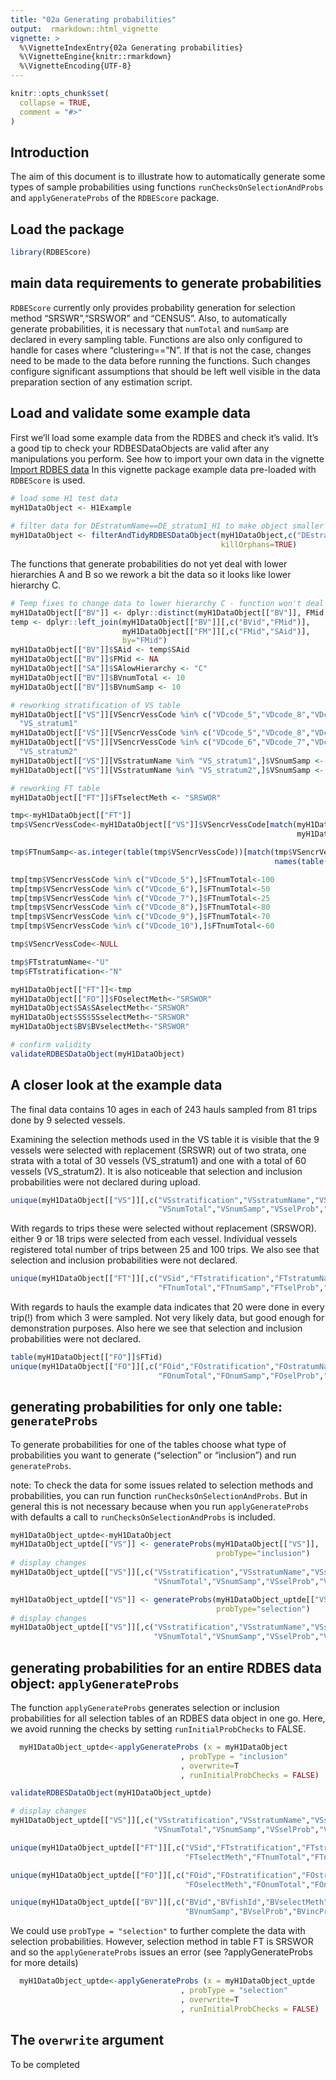 ```yaml
---
title: "02a Generating probabilities"
output:  rmarkdown::html_vignette
vignette: >
  %\VignetteIndexEntry{02a Generating probabilities}
  %\VignetteEngine{knitr::rmarkdown}
  %\VignetteEncoding{UTF-8}
---
```


```r
knitr::opts_chunk$set(
  collapse = TRUE,
  comment = "#>"
)
```

## Introduction 

The aim of this document is to illustrate how to automatically generate some types of sample probabilities using functions `runChecksOnSelectionAndProbs` and `applyGenerateProbs` of the `RDBEScore` package.

## Load the package

```r
library(RDBEScore)
```

## main data requirements to generate probabilities

`RDBEScore` currently only provides probability generation for selection method "SRSWR","SRSWOR" and "CENSUS". Also, to automatically generate probabilities, it is necessary that `numTotal` and `numSamp` are declared in every sampling table. Functions are also only configured to handle for cases where "clustering=="N". If that is not the case, changes need to be made to the data before running the functions. Such changes configure significant assumptions that should be left well visible in the data preparation section of any estimation script.

## Load and validate some example data

First we'll load some example data from the RDBES and check it's valid.  It's a good tip to check your RDBESDataObjects are valid after any manipulations you perform. See how to import your own data in the vignette [Import RDBES data](raw-data-import.html) In this vignette package example data pre-loaded with `RDBEScore` is used.

```r

# load some H1 test data
myH1DataObject <- H1Example
     
# filter data for DEstratumName==DE_stratum1_H1 to make object smaller and easier to handle
myH1DataObject <- filterAndTidyRDBESDataObject(myH1DataObject,c("DEstratumName"), c("DE_stratum1_H1"),
                                               killOrphans=TRUE)
```

The functions that generate probabilities do not yet deal with lower hierarchies A and B so we rework a bit the data so it looks like lower hierarchy C. 

```r
# Temp fixes to change data to lower hierarchy C - function won't deal with A, or B yet
myH1DataObject[["BV"]] <- dplyr::distinct(myH1DataObject[["BV"]], FMid, .keep_all = TRUE)
temp <- dplyr::left_join(myH1DataObject[["BV"]][,c("BVid","FMid")], 
                         myH1DataObject[["FM"]][,c("FMid","SAid")], 
                         by="FMid")
myH1DataObject[["BV"]]$SAid <- temp$SAid
myH1DataObject[["BV"]]$FMid <- NA
myH1DataObject[["SA"]]$SAlowHierarchy <- "C"
myH1DataObject[["BV"]]$BVnumTotal <- 10
myH1DataObject[["BV"]]$BVnumSamp <- 10

# reworking stratification of VS table
myH1DataObject[["VS"]][VSencrVessCode %in% c("VDcode_5","VDcode_8","VDcode_9")]$VSstratumName <- 
  "VS_stratum1"
myH1DataObject[["VS"]][VSencrVessCode %in% c("VDcode_5","VDcode_8","VDcode_9")]$VSnumTotal <- 30
myH1DataObject[["VS"]][VSencrVessCode %in% c("VDcode_6","VDcode_7","VDcode_10")]$VSstratumName <- 
  "VS_stratum2"
myH1DataObject[["VS"]][VSstratumName %in% "VS_stratum1",]$VSnumSamp <- 5
myH1DataObject[["VS"]][VSstratumName %in% "VS_stratum2",]$VSnumSamp <- 4

# reworking FT table
myH1DataObject[["FT"]]$FTselectMeth <- "SRSWOR"

tmp<-myH1DataObject[["FT"]]
tmp$VSencrVessCode<-myH1DataObject[["VS"]]$VSencrVessCode[match(myH1DataObject[["FT"]]$VSid,
                                                                myH1DataObject[["VS"]]$VSid)]

tmp$FTnumSamp<-as.integer(table(tmp$VSencrVessCode))[match(tmp$VSencrVessCode, 
                                                           names(table(tmp$VSencrVessCode)))]

tmp[tmp$VSencrVessCode %in% c("VDcode_5"),]$FTnumTotal<-100
tmp[tmp$VSencrVessCode %in% c("VDcode_6"),]$FTnumTotal<-50
tmp[tmp$VSencrVessCode %in% c("VDcode_7"),]$FTnumTotal<-25
tmp[tmp$VSencrVessCode %in% c("VDcode_8"),]$FTnumTotal<-80
tmp[tmp$VSencrVessCode %in% c("VDcode_9"),]$FTnumTotal<-70
tmp[tmp$VSencrVessCode %in% c("VDcode_10"),]$FTnumTotal<-60

tmp$VSencrVessCode<-NULL

tmp$FTstratumName<-"U"
tmp$FTstratification<-"N"

myH1DataObject[["FT"]]<-tmp
myH1DataObject[["FO"]]$FOselectMeth<-"SRSWOR"
myH1DataObject$SA$SAselectMeth<-"SRSWOR"
myH1DataObject$SS$SSselectMeth<-"SRSWOR"
myH1DataObject$BV$BVselectMeth<-"SRSWOR"

# confirm validity
validateRDBESDataObject(myH1DataObject)
```

## A closer look at the example data

The final data contains 10 ages in each of 243 hauls sampled from 81 trips done by 9 selected vessels. 

Examining the selection methods used in the VS table it is visible that the 9 vessels were selected with replacement (SRSWR) out of two strata, one strata with a total of 30 vessels (VS_stratum1) and one with a total of 60 vessels (VS_stratum2). It is also noticeable that selection and inclusion probabilities were not declared during upload.

```r
unique(myH1DataObject[["VS"]][,c("VSstratification","VSstratumName","VSselectMeth",
                                 "VSnumTotal","VSnumSamp","VSselProb","VSincProb")])
```

With regards to trips these were selected without replacement (SRSWOR). either 9 or 18 trips were selected from each vessel. Individual vessels registered total number of trips between 25 and 100 trips. We also see that selection and inclusion probabilities were not declared.

```r
unique(myH1DataObject[["FT"]][,c("VSid","FTstratification","FTstratumName","FTselectMeth",
                                 "FTnumTotal","FTnumSamp","FTselProb","FTincProb")])
```

With regards to hauls the example data indicates that 20 were done in every trip(!) from which 3 were sampled. Not very likely data, but good enough for demonstration purposes. Also here we see that selection and inclusion probabilities were not declared.

```r
table(myH1DataObject[["FO"]]$FTid)
unique(myH1DataObject[["FO"]][,c("FOid","FOstratification","FOstratumName","FOselectMeth",
                                 "FOnumTotal","FOnumSamp","FOselProb","FOincProb")])

```



## generating probabilities for only one table: `generateProbs`

To generate probabilities for one of the tables choose what type of probabilities you want to generate ("selection" or "inclusion") and run `generateProbs`.

note: To check the data for some issues related to selection methods and probabilities, you can run function `runChecksOnSelectionAndProbs`. But in general this is not necessary because when you run `applyGenerateProbs` with defaults a call to `runChecksOnSelectionAndProbs` is included.

```r
myH1DataObject_uptde<-myH1DataObject
myH1DataObject_uptde[["VS"]] <- generateProbs(myH1DataObject[["VS"]], 
                                              probType="inclusion")
# display changes
myH1DataObject_uptde[["VS"]][,c("VSstratification","VSstratumName","VSselectMeth",
                                "VSnumTotal","VSnumSamp","VSselProb","VSincProb")]

myH1DataObject_uptde[["VS"]] <- generateProbs(myH1DataObject_uptde[["VS"]], 
                                              probType="selection")
# display changes
myH1DataObject_uptde[["VS"]][,c("VSstratification","VSstratumName","VSselectMeth",
                                "VSnumTotal","VSnumSamp","VSselProb","VSincProb")]
```

## generating probabilities for an entire RDBES data object: `applyGenerateProbs`

The function `applyGenerateProbs` generates selection or inclusion probabilities for all selection tables of an RDBES data object in one go. Here, we avoid running the checks by setting `runInitialProbChecks` to FALSE.

```r
  myH1DataObject_uptde<-applyGenerateProbs (x = myH1DataObject
                                      , probType = "inclusion"
                                      , overwrite=T
                                      , runInitialProbChecks = FALSE)

validateRDBESDataObject(myH1DataObject_uptde)

# display changes
myH1DataObject_uptde[["VS"]][,c("VSstratification","VSstratumName","VSselectMeth",
                                "VSnumTotal","VSnumSamp","VSselProb","VSincProb")]

unique(myH1DataObject_uptde[["FT"]][,c("VSid","FTstratification","FTstratumName",
                                       "FTselectMeth","FTnumTotal","FTnumSamp","FTselProb","FTincProb")])

unique(myH1DataObject_uptde[["FO"]][,c("FOid","FOstratification","FOstratumName",
                                       "FOselectMeth","FOnumTotal","FOnumSamp","FOselProb","FOincProb")])

unique(myH1DataObject_uptde[["BV"]][,c("BVid","BVfishId","BVselectMeth","BVnumTotal",
                                       "BVnumSamp","BVselProb","BVincProb")])


```

We could use `probType = "selection"` to further complete the data with selection probabilities. However, selection method in table FT is SRSWOR and so the `applyGenerateProbs` issues an error (see ?applyGenerateProbs for more details)

```r
  myH1DataObject_uptde<-applyGenerateProbs (x = myH1DataObject_uptde
                                      , probType = "selection"
                                      , overwrite=T
                                      , runInitialProbChecks = FALSE)
```

## The `overwrite` argument

To be completed
